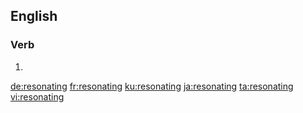 ==English==

===Verb===
{{head|en|present participle}}

# {{present participle of|resonate|lang=en|nocat=1}}

[[de:resonating]]
[[fr:resonating]]
[[ku:resonating]]
[[ja:resonating]]
[[ta:resonating]]
[[vi:resonating]]